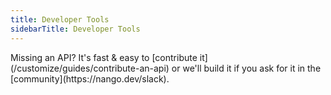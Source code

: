```yaml
---
title: Developer Tools
sidebarTitle: Developer Tools
---
```


<Tip>
    Missing an API? It's fast & easy to [contribute it](/customize/guides/contribute-an-api) or we'll build it if you ask for
    it in the [community](https://nango.dev/slack).
</Tip>

<CardGroup cols={4}>
    <Card title="Amazon" href="/integrations/all/amazon" color="#68a063" />
    <Card title="Anthropic" href="/integrations/all/anthropic" color="#68a063" />
    <Card title="Apple AppStore" href="/integrations/all/apple-app-store" color="#68a063" />
    <Card title="AWS" href="/integrations/all/aws" color="#68a063" />
    <Card title="Atlassian" href="/integrations/all/atlassian" color="#68a063" />
    <Card title="Bitbucket" href="/integrations/all/bitbucket" color="#68a063" />
    <Card title="Builder.io" href="/integrations/all/builder-io" color="#68a063" />
    <Card title="CodeClimate" href="/integrations/all/codeclimate" color="#68a063" />
    <Card title="Contentful" href="/integrations/all/contentful" color="#68a063" />
    <Card title="Digital Ocean" href="/integrations/all/digitalocean" color="#68a063" />
    <Card title="Github" href="/integrations/all/github" color="#68a063" />
    <Card title="Gitlab" href="/integrations/all/gitlab" color="#68a063" />
    <Card title="Google Play" href="/integrations/all/google-play" color="#68a063" />
    <Card title="Klipfolio" href="/integrations/all/klipfolio" color="#68a063" />
    <Card title="Mailgun" href="/integrations/all/mailgun" color="#68a063" />
    <Card title="OpenAI" href="/integrations/all/openai" color="#68a063" />
    <Card title="PagerDuty" href="/integrations/all/pagerduty" color="#68a063" />
    <Card title="Pendo" href="/integrations/all/pendo" color="#68a063" />
    <Card title="Posthog" href="/integrations/all/posthog" color="#68a063" />
    <Card title="RapidAPI" href="/integrations/all/rapidapi" color="#68a063" />
    <Card title="Replicate" href="/integrations/all/replicate" color="#68a063" />
    <Card title="Shortcut" href="/integrations/all/shortcut" color="#68a063" />
    <Card title="Snowflake" href="/integrations/all/snowflake" color="#68a063" />
    <Card title="Squarespace" href="/integrations/all/squarespace" color="#68a063" />
    <Card title="Webflow" href="/integrations/all/webflow" color="#68a063" />
    <Card title="Woocommerce" href="/integrations/all/woocommerce" color="#68a063" />
    <Card title="Wordpress" href="/integrations/all/wordpress" color="#68a063" />
    <Card title="Wakatime" href="/integrations/all/wakatime" color="#68a063" />
</CardGroup>
